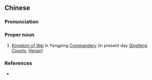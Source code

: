 ==Chinese==
{{zh-forms|s=阳平卫国|type=22}}

===Pronunciation===
{{zh-pron
|m=Yángpíng Wèi Guó
|cat=pn
}}

===Proper noun===
{{zh-proper noun}}

# {{lb|zh|archaic}} [[w:Wei (Spring and Autumn Period)|Kingdom of Wei]] in Yangping [[w:Commandery|Commandery]] (in present day [[w:Qingfeng County|Qingfeng County]], [[w:Henan|Henan]])

===References===
* {{cite-book
|last=Luo
|first=Guanzhong
|authorlink=w:Luo Guanzhong
|coauthors=
|year=2006
|title=Annotated [[s:Romance of the Three Kingdoms/Chapter 5#3|Romance of the Three Kingdoms/Chapter 5]], page 69, note 3
|language=Mandarin
|publisher=
|location=
|isbn=957911305X
}}